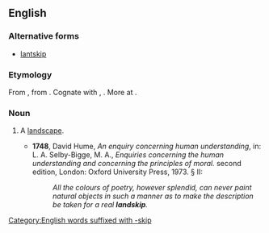 ==English==

===Alternative forms===
* [[lantskip]]

===Etymology===
From {{inh|en|enm|*landschippe}}, from {{inh|en|ang|landscipe||region, district}}. Cognate with {{cog|sco|landskip}}, {{m|sco|landskipe||landscape}}. More at {{l|en|landscape}}.

===Noun===
{{en-noun}}

# {{lb|en|rare|obsolete}} A [[landscape]].
#* '''1748''', David Hume, ''An enquiry concerning human understanding'', in: L. A. Selby-Bigge, M. A., ''Enquiries concerning the human understanding and concerning the principles of moral.'' second edition, London: Oxford University Press, 1973. § II:
#*: ''All the colours of poetry, however splendid, can never paint natural objects in such a manner as to make the description be taken for a real '''landskip'''.''

[[Category:English words suffixed with -skip]]